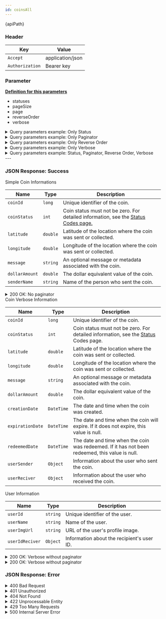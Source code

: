 ```yaml
---
id: coinsAll
---
```




<div className="highlight-box">
  <HttpMethodTag method={method} /> {apiPath} 
</div>



### Header

| Key      | Value     |
|-------------|----------|
| `Accept` | application/json |
| `Authorization` | Bearer key|


### Parameter

 **[Definition for this parameters](/docs/parameters)**


  - statuses
  - pageSize
  - page
  - reverseOrder
  - verbose

<details className='details-custom'>
  <summary>Query parameters example: Only Status</summary>
    <div className="examples-style"> 
      {apiPath}`?statuses=1,3`
    </div>
</details>


<details className='details-custom'>
  <summary>Query parameters example: Only Paginator</summary>
    <div className="examples-style"> 
      {apiPath}`?pageSize=10&page=2`
    </div>
</details>

<details className='details-custom'>
  <summary>Query parameters example: Only Reverse Order</summary>
    <div className="examples-style"> 
      {apiPath}`?reverseOrder=false`
    </div>
</details>

<details className='details-custom'> 
    <summary>Query parameters example: Only Verbose</summary> 
    <div className="examples-style"> 
        {apiPath}`?verbose=true`
     </div> 
</details>

<details className='details-custom'>
  <summary>Query parameters example: Status, Paginator, Reverse Order, Verbose</summary>
    <div className="examples-style"> 
      {apiPath}`?statuses=1&pageSize=10&page=2&reverseOrder=false&verbose=true`
    </div>
</details>
---


### JSON Response: Success

   





<div className="table-title">
  Simple Coin Informations
</div>

| Name                  | Type       | Description                                                                                  |
|-----------------------|------------|---------------------------------------------------------------------------------------------|
| `coinId`              | `long`     | Unique identifier of the coin.                                                              |
| `coinStatus`          | `int`      | Coin status must not be zero. For detailed information, see the [Status Codes page.](/docs/coinsStatuses)  |
| `latitude`            | `double`   | Latitude of the location where the coin was sent or collected.                              |
| `longitude`           | `double`   | Longitude of the location where the coin was sent or collected.                             |
| `message`             | `string`   | An optional message or metadata associated with the coin.                                   |
| `dollarAmount`        | `double`   | The dollar equivalent value of the coin.                                                   |
| `senderName`          | `string`   | Name of the person who sent the coin.      

<details className='details-custom'>
  <summary>200 OK: No paginator</summary>
```JSON
[
  {
    "coinId": 123456789,
    "coinStatus": 1,
    "latitude": 37.7749,
    "longitude": -122.4194,
    "message": "Happy Birthday!",
    "dollarAmount": 50.25,
    "senderName": "Alice Smith"
  },
  {
    "coinId": 987654321,
    "coinStatus": 2,
    "latitude": 40.7128,
    "longitude": -74.0060,
    "message": "Thank you for your help!",
    "dollarAmount": 100.00,
    "senderName": "Charlie Brown"
  }
]


```
</details>      


<details className='details-custom'>
  <summary>200 OK: Paginator</summary>
```JSON
{
  "currentPage": 1,
  "totalPages": 5,
  "pageSize": 2,
  "totalCoins": 10,
  "coins": [
    {
      "coinId": 123456789,
      "coinStatus": 1,
      "latitude": 37.7749,
      "longitude": -122.4194,
      "message": "Happy Birthday!",
      "dollarAmount": 50.25,
      "senderName": "Alice Smith"
    },
    {
      "coinId": 987654321,
      "coinStatus": 2,
      "latitude": 40.7128,
      "longitude": -74.0060,
      "message": "Thank you for your help!",
      "dollarAmount": 100.00,
      "senderName": "Charlie Brown"
    }
  ]
}


```
</details>  



<div className="table-title">
  Coin Verbose Information
</div>


| Name                  | Type       | Description                                                                                  |
|-----------------------|------------|---------------------------------------------------------------------------------------------|
| `coinId`              | `long`     | Unique identifier of the coin.                                                              |
| `coinStatus`          | `int`      | Coin status must not be zero. For detailed information, see the [Status](/docs/coinsStatuses) Codes page.|  |
| `latitude`            | `double`   | Latitude of the location where the coin was sent or collected.                              |
| `longitude`           | `double`   | Longitude of the location where the coin was sent or collected.                             |
| `message`             | `string`   | An optional message or metadata associated with the coin.                                   |
| `dollarAmount`        | `double`   | The dollar equivalent value of the coin.                                                   |
| `creationDate`        | `DateTime` | The date and time when the coin was created.                                                |
| `expirationDate`      | `DateTime` | The date and time when the coin will expire. If it does not expire, this value is null.     |
| `redeemedDate`        | `DateTime` | The date and time when the coin was redeemed. If it has not been redeemed, this value is null. |
| `userSender`          | `Object`   | Information about the user who sent the coin.                                               |
| `userReciver`         | `Object`   | Information about the user who received the coin.                                           |


<div className="table-title">
  User Information
</div>

| Name                  | Type       | Description                                                                                  |
|-----------------------|------------|---------------------------------------------------------------------------------------------|
| `userId`              | `string`   | Unique identifier of the user.                                                              |
| `userName`            | `string`   | Name of the user.                                                                           |
| `userImgUrl`          | `string`   | URL of the user's profile image.                                                            |
| `userIdReciver`       | `Object`   | Information about the recipient's user ID.                                                  |


<details className='details-custom'>
  <summary>200 OK: Verbose without paginator</summary>

  ```JSON
  [
  {
    "coinId": 123456789,
    "coinStatus": 1,
    "latitude": 37.7749,
    "longitude": -122.4194,
    "message": "Happy Birthday!",
    "dollarAmount": 50.25,
    "creationDate": "2023-11-24T10:00:00Z",
    "expirationDate": "2023-12-01T23:59:59Z",
    "redeemedDate": null,
    "userSender": {
      "userId": "12345",
      "userName": "Alice Smith",
      "userImgUrl": "https://example.com/images/alice.jpg"
    },
    "userReciver": {
      "userId": "67890",
      "userName": "Bob Johnson",
      "userImgUrl": "https://example.com/images/bob.jpg"
    }
  },
  {
    "coinId": 987654321,
    "coinStatus": 2,
    "latitude": 40.7128,
    "longitude": -74.0060,
    "message": "Thank you for your help!",
    "dollarAmount": 100.00,
    "creationDate": "2023-11-22T14:30:00Z",
    "expirationDate": null,
    "redeemedDate": "2023-11-23T16:00:00Z",
    "userSender": {
      "userId": "54321",
      "userName": "Charlie Brown",
      "userImgUrl": "https://example.com/images/charlie.jpg"
    },
    "userReciver": {
      "userId": "09876",
      "userName": "Dana White",
      "userImgUrl": "https://example.com/images/dana.jpg"
    }
  }
]


  ```

</details>


<details className='details-custom'>
  <summary>200 OK: Verbose without paginator</summary>


```JSON
{
  "currentPage": 1,
  "totalPages": 5,
  "pageSize": 2,
  "totalCoins": 10,
  "coins": [
    {
      "coinId": 123456789,
      "coinStatus": 1,
      "latitude": 37.7749,
      "longitude": -122.4194,
      "message": "Happy Birthday!",
      "dollarAmount": 50.25,
      "creationDate": "2023-11-24T10:00:00Z",
      "expirationDate": "2023-12-01T23:59:59Z",
      "redeemedDate": null,
      "userSender": {
        "userId": "12345",
        "userName": "Alice Smith",
        "userImgUrl": "https://example.com/images/alice.jpg"
      },
      "userReciver": {
        "userId": "67890",
        "userName": "Bob Johnson",
        "userImgUrl": "https://example.com/images/bob.jpg"
      }
    },
    {
      "coinId": 987654321,
      "coinStatus": 2,
      "latitude": 40.7128,
      "longitude": -74.0060,
      "message": "Thank you for your help!",
      "dollarAmount": 100.00,
      "creationDate": "2023-11-22T14:30:00Z",
      "expirationDate": null,
      "redeemedDate": "2023-11-23T16:00:00Z",
      "userSender": {
        "userId": "54321",
        "userName": "Charlie Brown",
        "userImgUrl": "https://example.com/images/charlie.jpg"
      },
      "userReciver": {
        "userId": "09876",
        "userName": "Dana White",
        "userImgUrl": "https://example.com/images/dana.jpg"
      }
    }
  ]
}

```


</details>


### JSON Response: Error


<details className='details-custom'> 
<summary>400 Bad Request</summary>

```json
{
  "code": "INVALID_PARAMETERS",
  "message": "One or more query parameters are invalid or malformed."
}
```

</details> 

<details className='details-custom'> 
<summary>401 Unauthorized</summary>
```JSON
{
  "code": "UNAUTHORIZED",
  "message": "Authentication failed. Please provide a valid Bearer token."
}

```
</details> 

<details className='details-custom'> 
<summary>403 Forbidden</summary>


```JSON
{
  "code": "ACCESS_FORBIDDEN",
  "message": "You do not have permission to access this resource."
}

```

</details> 
<details className='details-custom'>
 <summary>404 Not Found</summary>


```JSON
{
  "code": "RESOURCE_NOT_FOUND",
  "message": "No coins were found for the provided filters."
}

```

</details> 
<details className='details-custom'> 
<summary>422 Unprocessable Entity</summary>

```JSON
{
  "code": "UNPROCESSABLE_ENTITY",
  "message": "The provided pagination values (page or pageSize) are invalid."
}

```
</details> 
<details className='details-custom'> 
<summary>429 Too Many Requests</summary>



```JSON
{
  "code": "TOO_MANY_REQUESTS",
  "message": "You have exceeded the rate limit. Please wait and try again later."
}

```
</details> 
<details className='details-custom'> 
<summary>500 Internal Server Error</summary>



```JSON
{
  "code": "INTERNAL_SERVER_ERROR",
  "message": "An unexpected error occurred while processing the request. Please try again later."
}

```
</details>




















